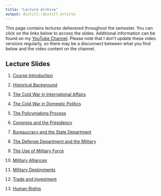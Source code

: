 ---
title: "Lecture Archive"
output: distill::distill_article
---

This page contains lectures delievered throughout the semester. You can click on the links below to access the slides. Additional information can be found on my [YouTube Channel](https://www.youtube.com/channel/UC7AzCLAufJAMCKkDL77clzw). Please note that I don't update these video versions regularly, so there may be a disconnect between what you find below and the video content on the channel.

## Lecture Slides

1. [Course Introduction](lectures/introduction.html)

2. [Historical Background](lectures/historical-background.html)

3. [The Cold War in International Affairs](lectures/cold-war-international.html)

4. [The Cold War in Domestic Politics](lectures/cold-war-domestic.html)

5. [The Policymaking Process](lectures/policymaking.html)

6. [Congress and the Presidency](lectures/congress-and-presidency.html)

7. [Bureaucracy and the State Department](lectures/bureaucracy.html)

8. [The Defense Department and the Military](lectures/defense-military.html)

9. [The Use of Military Force](lectures/military-force.html)

10. [Military Alliances](lectures/alliances.html)

11. [Military Deployments](lectures/military-deployments.html)

12. [Trade and Investment](lectures/trade-investment.html)

13. [Human Rights](lectures/human-rights.html)
